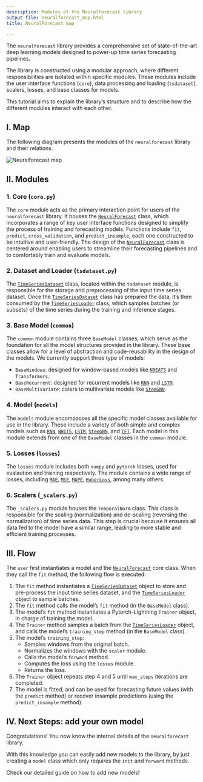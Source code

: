 ```yaml
---
description: Modules of the NeuralForecast library
output-file: neuralforecast_map.html
title: NeuralForecast map

---
```


The `neuralforecast` library provides a comprehensive set of
state-of-the-art deep learning models designed to power-up time series
forecasting pipelines.

The library is constructed using a modular approach, where different
responsibilities are isolated within specific modules. These modules
include the user interface functions (`core`), data processing and
loading (`tsdataset`), scalers, losses, and base classes for models.

This tutorial aims to explain the library’s structure and to describe
how the different modules interact with each other.

## I. Map

The following diagram presents the modules of the `neuralforecast`
library and their relations.

![Neuralforecast map](/neuralforecast/examples/../imgs_indx/nf_map.png)

## II. Modules

### 1. Core (`core.py`)

The `core` module acts as the primary interaction point for users of the
`neuralforecast` library. It houses the
[`NeuralForecast`](https://Nixtla.github.io/neuralforecast/core.html#neuralforecast)
class, which incorporates a range of key user interface functions
designed to simplify the process of training and forecasting models.
Functions include `fit`, `predict`, `cross_validation`, and
`predict_insample`, each one constructed to be intuitive and
user-friendly. The design of the
[`NeuralForecast`](https://Nixtla.github.io/neuralforecast/core.html#neuralforecast)
class is centered around enabling users to streamline their forecasting
pipelines and to comfortably train and evaluate models.

### 2. Dataset and Loader (`tsdataset.py`)

The
[`TimeSeriesDataset`](https://Nixtla.github.io/neuralforecast/tsdataset.html#timeseriesdataset)
class, located within the `tsdataset` module, is responsible for the
storage and preprocessing of the input time series dataset. Once the
[`TimeSeriesDataset`](https://Nixtla.github.io/neuralforecast/tsdataset.html#timeseriesdataset)
class has prepared the data, it’s then consumed by the
[`TimeSeriesLoader`](https://Nixtla.github.io/neuralforecast/tsdataset.html#timeseriesloader)
class, which samples batches (or subsets) of the time series during the
training and inference stages.

### 3. Base Model (`common`)

The `common` module contains three `BaseModel` classes, which serve as
the foundation for all the model structures provided in the library.
These base classes allow for a level of abstraction and code-reusability
in the design of the models. We currently support three type of models:

-   `BaseWindows`: designed for window-based models like
    [`NBEATS`](https://Nixtla.github.io/neuralforecast/models.nbeats.html#nbeats)
    and `Transformers`.
-   `BaseRecurrent`: designed for recurrent models like
    [`RNN`](https://Nixtla.github.io/neuralforecast/models.rnn.html#rnn)
    and
    [`LSTM`](https://Nixtla.github.io/neuralforecast/models.lstm.html#lstm).
-   `BaseMultivariate`: caters to multivariate models like
    [`StemGNN`](https://Nixtla.github.io/neuralforecast/models.stemgnn.html#stemgnn).

### 4. Model (`models`)

The `models` module encompasses all the specific model classes available
for use in the library. These include a variety of both simple and
complex models such as
[`RNN`](https://Nixtla.github.io/neuralforecast/models.rnn.html#rnn),
[`NHITS`](https://Nixtla.github.io/neuralforecast/models.nhits.html#nhits),
[`LSTM`](https://Nixtla.github.io/neuralforecast/models.lstm.html#lstm),
[`StemGNN`](https://Nixtla.github.io/neuralforecast/models.stemgnn.html#stemgnn),
and
[`TFT`](https://Nixtla.github.io/neuralforecast/models.tft.html#tft).
Each model in this module extends from one of the `BaseModel` classes in
the `common` module.

### 5. Losses (`losses`)

The `losses` module includes both `numpy` and `pytorch` losses, used for
evalaution and training respectively. The module contains a wide range
of losses, including
[`MAE`](https://Nixtla.github.io/neuralforecast/losses.pytorch.html#mae),
[`MSE`](https://Nixtla.github.io/neuralforecast/losses.pytorch.html#mse),
[`MAPE`](https://Nixtla.github.io/neuralforecast/losses.pytorch.html#mape),
[`HuberLoss`](https://Nixtla.github.io/neuralforecast/losses.pytorch.html#huberloss),
among many others.

### 6. Scalers (`_scalers.py`)

The `_scalers.py` module houses the `TemporalNorm` class. This class is
responsible for the scaling (normalization) and de-scaling (reversing
the normalization) of time series data. This step is crucial because it
ensures all data fed to the model have a similar range, leading to more
stable and efficient training processes.

## III. Flow

The `user` first instantiates a model and the
[`NeuralForecast`](https://Nixtla.github.io/neuralforecast/core.html#neuralforecast)
core class. When they call the `fit` method, the following flow is
executed:

1.  The `fit` method instantiates a
    [`TimeSeriesDataset`](https://Nixtla.github.io/neuralforecast/tsdataset.html#timeseriesdataset)
    object to store and pre-process the input time series dataset, and
    the
    [`TimeSeriesLoader`](https://Nixtla.github.io/neuralforecast/tsdataset.html#timeseriesloader)
    object to sample batches.
2.  The `fit` method calls the model’s `fit` method (in the `BaseModel`
    class).
3.  The model’s `fit` method instantiates a Pytorch-Lightning `Trainer`
    object, in charge of training the model.
4.  The `Trainer` method samples a batch from the
    [`TimeSeriesLoader`](https://Nixtla.github.io/neuralforecast/tsdataset.html#timeseriesloader)
    object, and calls the model’s `training_step` method (in the
    `BaseModel` class).
5.  The model’s `training_step`:
    -   Samples windows from the original batch.
    -   Normalizes the windows with the `scaler` module.
    -   Calls the model’s `forward` method.
    -   Computes the loss using the `losses` module.
    -   Returns the loss.
6.  The `Trainer` object repeats step 4 and 5 until `max_steps`
    iterations are completed.
7.  The model is fitted, and can be used for forecasting future values
    (with the `predict` method) or recover insample predictions (using
    the `predict_insample` method).

## IV. Next Steps: add your own model

Congratulations! You now know the internal details of the
`neuralforecast` library.

With this knowledge you can easily add new models to the library, by
just creating a `model` class which only requires the `init` and
`forward` methods.

Check our detailed guide on how to add new models!


